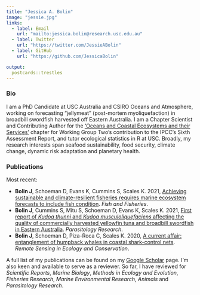 ```yaml
---
title: "Jessica A. Bolin"
image: "jessie.jpg"
links:
  - label: Email
    url: "mailto:jessica.bolin@research.usc.edu.au"
  - label: Twitter
    url: "https://twitter.com/JessieABolin"
  - label: GitHub
    url: "https://github.com/JessicaBolin"

output:
  postcards::trestles
---
```


### Bio 

I am a PhD Candidate at USC Australia and CSIRO Oceans and Atmosphere, working on forecasting "jellymeat" (post-mortem myoliquefaction) in broadbill swordfish harvested off Eastern Australia. I am a Chapter Scientist and Contributing Author for the ['Oceans and Coastal Ecosystems and their Services'](https://report.ipcc.ch/ar6wg2/pdf/IPCC_AR6_WGII_FinalDraft_Chapter03.pdf) chapter for Working Group Two's contribution to the IPCC's Sixth Assessment Report, and tutor ecological statistics in R at USC. Broadly, my research interests span seafood sustainability, food security, climate change, dynamic risk adaptation and planetary health. 

### Publications

Most recent:

- **Bolin J**, Schoeman D, Evans K, Cummins S, Scales K. 2021, [Achieving sustainable and climate-resilient fisheries requires marine ecosystem forecasts to include fish condition](https://doi.org/10.1111/faf.12569). *Fish and Fisheries*.
- **Bolin J**, Cummins S, Mitu S, Schoeman D, Evans K, Scales K. 2021, [First report of *Kudoa thunni* and *Kudoa musculoliquefaciens* affecting the quality of commercially harvested yellowfin tuna and broadbill swordfish in Eastern Australia](https://doi.org/10.1007/s00436-021-07206-8). *Parasitology Research*.  
- **Bolin J**, Schoeman D, Piza-Roca C, Scales K. 2020, [A current affair: entanglement of humpback whales in coastal shark-control nets](https://doi.org/10.1002/rse2.133). *Remote Sensing in Ecology and Conservation*.

A full list of my publications can be found on my [Google Scholar](https://scholar.google.com.au/citations?user=ahZht6IAAAAJ&hl=en) page. I'm also keen and available to serve as a reviewer. So far, I have reviewed for _Scientific Reports_, _Marine Biology_, _Methods in Ecology and Evolution_, _Fisheries Research_, _Marine Environmental Research_, _Animals_ and _Parasitology Research_.

<!-- ### Recorded Talks -->

<!-- You can find all of my recorded talks on my [Vimeo](https://vimeo.com/jessicabolin) page. Recent talks are linked below: -->

<!-- - [Advancing marine ecosystem forecasting for efficient, sustainable and climate-resilient fisheries](https://vimeo.com/558468000), Australian Marine Science Association Conference (2021) -->
<!-- - [Are you ready for this jelly?](https://vimeo.com/449148624), Three-Minute Thesis Asia-Pacific Grand Final (2020) -->
